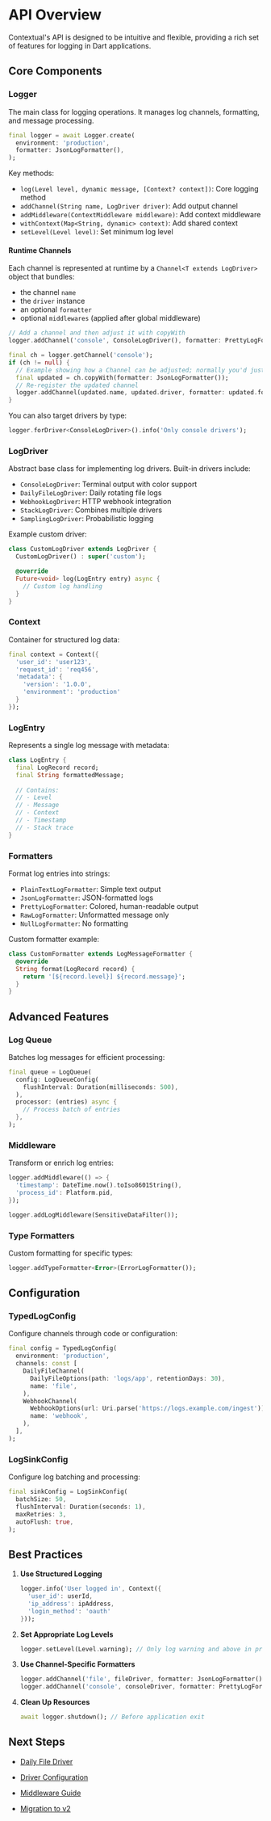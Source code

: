# API Overview

Contextual's API is designed to be intuitive and flexible, providing a rich set of features for logging in Dart applications.

## Core Components

### Logger

The main class for logging operations. It manages log channels, formatting, and message processing.

```dart
final logger = await Logger.create(
  environment: 'production',
  formatter: JsonLogFormatter(),
);
```

Key methods:
- `log(Level level, dynamic message, [Context? context])`: Core logging method
- `addChannel(String name, LogDriver driver)`: Add output channel
- `addMiddleware(ContextMiddleware middleware)`: Add context middleware
- `withContext(Map<String, dynamic> context)`: Add shared context
- `setLevel(Level level)`: Set minimum log level


#### Runtime Channels

Each channel is represented at runtime by a `Channel<T extends LogDriver>` object that bundles:
- the channel `name`
- the `driver` instance
- an optional `formatter`
- optional `middlewares` (applied after global middleware)

```dart
// Add a channel and then adjust it with copyWith
logger.addChannel('console', ConsoleLogDriver(), formatter: PrettyLogFormatter());

final ch = logger.getChannel('console');
if (ch != null) {
  // Example showing how a Channel can be adjusted; normally you'd just re-add
  final updated = ch.copyWith(formatter: JsonLogFormatter());
  // Re-register the updated channel
  logger.addChannel(updated.name, updated.driver, formatter: updated.formatter, middlewares: updated.middlewares);
}
```

You can also target drivers by type:

```dart
logger.forDriver<ConsoleLogDriver>().info('Only console drivers');
```

### LogDriver

Abstract base class for implementing log drivers. Built-in drivers include:

- `ConsoleLogDriver`: Terminal output with color support
- `DailyFileLogDriver`: Daily rotating file logs
- `WebhookLogDriver`: HTTP webhook integration
- `StackLogDriver`: Combines multiple drivers
- `SamplingLogDriver`: Probabilistic logging

Example custom driver:
```dart
class CustomLogDriver extends LogDriver {
  CustomLogDriver() : super('custom');

  @override
  Future<void> log(LogEntry entry) async {
    // Custom log handling
  }
}
```

### Context

Container for structured log data:

```dart
final context = Context({
  'user_id': 'user123',
  'request_id': 'req456',
  'metadata': {
    'version': '1.0.0',
    'environment': 'production'
  }
});
```

### LogEntry

Represents a single log message with metadata:

```dart
class LogEntry {
  final LogRecord record;
  final String formattedMessage;
  
  // Contains:
  // - Level
  // - Message
  // - Context
  // - Timestamp
  // - Stack trace
}
```

### Formatters

Format log entries into strings:

- `PlainTextLogFormatter`: Simple text output
- `JsonLogFormatter`: JSON-formatted logs
- `PrettyLogFormatter`: Colored, human-readable output
- `RawLogFormatter`: Unformatted message only
- `NullLogFormatter`: No formatting

Custom formatter example:
```dart
class CustomFormatter extends LogMessageFormatter {
  @override
  String format(LogRecord record) {
    return '[${record.level}] ${record.message}';
  }
}
```

## Advanced Features

### Log Queue

Batches log messages for efficient processing:

```dart
final queue = LogQueue(
  config: LogQueueConfig(
    flushInterval: Duration(milliseconds: 500),
  ),
  processor: (entries) async {
    // Process batch of entries
  },
);
```

### Middleware

Transform or enrich log entries:

```dart
logger.addMiddleware(() => {
  'timestamp': DateTime.now().toIso8601String(),
  'process_id': Platform.pid,
});

logger.addLogMiddleware(SensitiveDataFilter());
```

### Type Formatters

Custom formatting for specific types:

```dart
logger.addTypeFormatter<Error>(ErrorLogFormatter());
```

## Configuration

### TypedLogConfig

Configure channels through code or configuration:

```dart
final config = TypedLogConfig(
  environment: 'production',
  channels: const [
    DailyFileChannel(
      DailyFileOptions(path: 'logs/app', retentionDays: 30),
      name: 'file',
    ),
    WebhookChannel(
      WebhookOptions(url: Uri.parse('https://logs.example.com/ingest')),
      name: 'webhook',
    ),
  ],
);
```

### LogSinkConfig

Configure log batching and processing:

```dart
final sinkConfig = LogSinkConfig(
  batchSize: 50,
  flushInterval: Duration(seconds: 1),
  maxRetries: 3,
  autoFlush: true,
);
```

## Best Practices

1. **Use Structured Logging**
   ```dart
   logger.info('User logged in', Context({
     'user_id': userId,
     'ip_address': ipAddress,
     'login_method': 'oauth'
   }));
   ```

2. **Set Appropriate Log Levels**
   ```dart
   logger.setLevel(Level.warning); // Only log warning and above in production
   ```

3. **Use Channel-Specific Formatters**
   ```dart
   logger.addChannel('file', fileDriver, formatter: JsonLogFormatter());
   logger.addChannel('console', consoleDriver, formatter: PrettyLogFormatter());
   ```

4. **Clean Up Resources**
   ```dart
   await logger.shutdown(); // Before application exit
   ```

## Next Steps

- [Daily File Driver](drivers/daily-file)
- [Driver Configuration](drivers/configuration)
- [Middleware Guide](../advanced/middleware) 







- [Migration to v2](../migration/v2)
